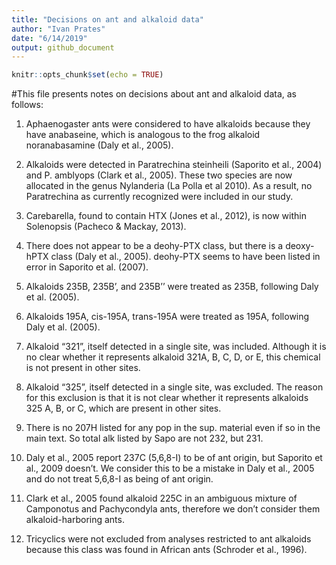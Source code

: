 ```yaml
---
title: "Decisions on ant and alkaloid data"
author: "Ivan Prates"
date: "6/14/2019"
output: github_document
---
```


```r
knitr::opts_chunk$set(echo = TRUE)
```

#This file presents notes on decisions about ant and alkaloid data, as follows:

1. Aphaenogaster ants were considered to have alkaloids because they have anabaseine, which is analogous to the frog alkaloid noranabasamine (Daly et al., 2005).

2. Alkaloids were detected in Paratrechina steinheili (Saporito et al., 2004) and P. amblyops (Clark et al., 2005). These two species are now allocated in the genus Nylanderia (La Polla et al 2010). As a result, no Paratrechina as currently recognized were included in our study.

3. Carebarella, found to contain HTX (Jones et al., 2012), is now within Solenopsis (Pacheco & Mackay, 2013).

4. There does not appear to be a deohy-PTX class, but there is a deoxy-hPTX class (Daly et al., 2005). deohy-PTX seems to have been listed in error in Saporito et al. (2007).

5. Alkaloids 235B, 235B', and 235B'' were treated as 235B, following Daly et al. (2005).

6. Alkaloids 195A, cis-195A, trans-195A were treated as 195A, following Daly et al. (2005).

7. Alkaloid "321", itself detected in a single site, was included. Although it is no clear whether it represents alkaloid 321A, B, C, D, or E, this chemical is not present in other sites.

8. Alkaloid "325", itself detected in a single site, was excluded. The reason for this exclusion is that it is not clear whether it represents alkaloids 325 A, B, or C, which are present in other sites.

9. There is no 207H listed for any pop in the sup. material even if so in the main text. So total alk listed by Sapo are not 232, but 231.

10. Daly et al., 2005 report 237C (5,6,8-I) to be of ant origin, but Saporito et al., 2009 doesn't. We consider this to be a mistake in Daly et al., 2005 and do not treat 5,6,8-I as being of ant origin.

11. Clark et al., 2005 found alkaloid 225C in an ambiguous mixture of Camponotus and Pachycondyla ants, therefore we don't consider them alkaloid-harboring ants. 

12. Tricyclics were not excluded from analyses restricted to ant alkaloids because this class was found in African ants (Schroder et al., 1996).
